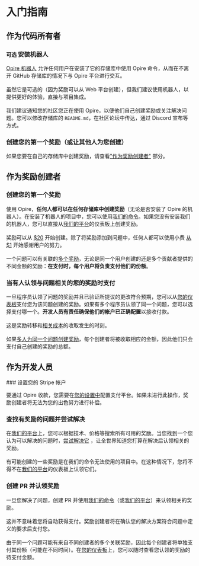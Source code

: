 
# 入门指南

## 作为代码所有者

<Steps>

### `可选` 安装机器人

<DimmedText>[Opire 机器人](/overview/install-bot) 允许任何用户在安装了它的存储库中使用 Opire 命令，从而在不离开 GitHub 存储库的情况下与 Opire 平台进行交互。</DimmedText>
<br/><br/>
<DimmedText>虽然它是可选的（因为奖励可以从 Web 平台创建），但我们建议使用机器人，以提供更好的体验，直接与项目集成。</DimmedText>
<br/><br/>
<DimmedText>我们建议通知您的社区您正在使用 Opire，以便他们自己创建奖励或关注解决问题。您可以修改存储库的 `README.md`，在社区论坛中传达，通过 Discord 宣布等方式。</DimmedText>

### 创建您的第一个奖励（或让其他人为您创建）

<DimmedText>如果您要在自己的存储库中创建奖励，请查看["作为奖励创建者"]( /overview/getting-started#as-a-reward-creator) 部分。</DimmedText>

</Steps>

## 作为奖励创建者

<Steps>

### 创建您的第一个奖励

<DimmedText>使用 Opire，**任何人都可以在任何存储库中创建奖励**（无论是否安装了 Opire 的机器人）。在安装了机器人的项目中，您可以使用[我们的命令](/overview/commands#create-reward)。如果您没有安装我们的机器人，您可以直接从[我们的平台](https://app.opire.dev/dashboard/creator/rewards)的仪表板上创建奖励。</DimmedText>
<br/><br/>
<DimmedText>奖励可以从 [$20](/zh/rewards/pricing#minimum-price-and-costs) 开始创建。除了将奖励添加到问题中，任何人都可以使用小费 [从 $1](/zh/tips/pricing#minimum-price-and-costs) 开始感谢用户的努力。</DimmedText>
<br/><br/>
<DimmedText>一个问题可以有关联的[多个奖励](/rewards/lifecycle#multiple-rewards)，无论是同一个用户创建的还是多个贡献者提供的不同金额的奖励：**在支付时，每个用户将负责支付他们的份额**。</DimmedText>

### 当有人认领与问题相关的您的奖励时支付

<DimmedText>一旦程序员认领了问题的奖励并且已验证所提议的更改符合预期，您可以从[您的仪表板](https://app.opire.dev/dashboard/creator/rewards)支付您为该问题创建的奖励。如果有多个程序员认领了同一个问题，您可以选择支付哪一个。**开发人员有责任确保他们的帐户已正确配置**以接收付款。</DimmedText>
<br/><br/>
<DimmedText>这是奖励转移和[相关成本](/rewards/pricing#minimum-price-and-costs)的收取发生的时刻。</DimmedText>
<br/><br/>
<DimmedText>如果[多人为同一个问题创建奖励](/rewards/lifecycle#multiple-creators)，每个创建者将被收取相应的金额，因此他们只会支付自己创建的奖励的总额。</DimmedText>

</Steps>

## 作为开发人员

<Steps>
### 设置您的 Stripe 帐户

<DimmedText>要通过 Opire 收款，您需要在[您的设置中](https://app.opire.dev/settings)配置支付平台。如果未进行此操作，奖励创建者将无法为您的出色努力进行补偿。</DimmedText>

### 查找有奖励的问题并尝试解决

<DimmedText>在[我们的平台](https://app.opire.dev)上，您可以根据技术、价格等搜索所有可用的奖励。当您找到一个您认为可以解决的问题时，[尝试解决它](/overview/commands#try-to-solve-the-issue) ，让全世界知道您打算在解决后认领相关的奖励。</DimmedText>
<br/><br/>
<DimmedText>有可能创建的一些奖励是在我们的命令无法使用的项目中。在这种情况下，您将不得不在[我们的平台](https://app.opire.dev/dashboard/programmer/rewards)的仪表板上认领它们。</DimmedText>

### 创建 PR 并认领奖励

<DimmedText>一旦您解决了问题，创建 PR 并使用[我们的命令](/overview/commands#claim-rewards-associated-with-an-issue)（或[我们的平台](https://app.opire.dev/dashboard/programmer/rewards)）来认领相关的奖励。</DimmedText>
<br/><br/>
<DimmedText>这并不意味着您将自动获得支付。奖励创建者将在确认您的解决方案符合问题中定义的要求后支付您。</DimmedText>
<br/><br/>
<DimmedText>由于同一个问题可能有来自不同创建者的多个关联奖励，因此每个创建者将单独支付其份额（可能在不同时间）。在[您的仪表板](https://app.opire.dev/dashboard/programmer/rewards)上，您可以随时查看您认领的奖励的待支付金额。</DimmedText>
</Steps>
